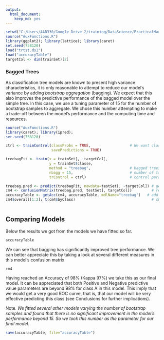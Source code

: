 ```yaml
---
output:
  html_document:
    keep_md: yes
---
```

```r
setwd("C:/Users/AAB330/Google Drive 2/training/DataScience/PracticalMachineLearning/CourseProject")
source("AuxFunctions.R")
library(ggplot2); library(lattice); library(caret)
set.seed(758120)
load("trtst.ds1")
load("accuracyTable")
targetCol <- dim(trainSet)[2]
```

### Bagged Trees

As classification tree models are known to present high variance characteristics, it is only reasonable to attempt to reduce our model's variance by adding _bootstrap aggregation_ (bagging). We expect that this also improves the predictive performance of the bagged model over the simple tree. In this case, we use a tuning parameter of 15 for the number of bootstrap samples to aggregate. We chose this number attempting to make a trade-off between the model's performance and the computing time and resources. 

```r
source("AuxFunctions.R")
library(caret); library(ipred); 
set.seed(758120)

ctrl <- trainControl(classProbs = TRUE,                  # We want class probabilities 
                     savePredictions = TRUE)

treebagFit <- train(x = trainSet[, -targetCol], 
                    y = trainSet$classe,
                    method = "treebag",                  # bagged trees
                    nbagg = 15,                          # number of trees
                    trControl = ctrl)                    # control parameters

treebag.pred <- predict(treebagFit, newdata=testSet[, -targetCol]) # get predictions
cm4 <- confusionMatrix(treebag.pred, testSet[, targetCol])         # results
accuracyTable <- getAcc(cm4, accuracyTable, mdlName="treebag")   # add model's results
cm4$overall[1:2]; t(cm4$byClass)                                   # show results
 
```
## Comparing Models

Below the results we got from the models we have fitted so far.

```r
accuracyTable
```
We can see that bagging has significantly improved tree performance. We can better appreciate this by taking a look at several different measures in this model's confusion matrix. 

```r
cm4
```
Having reached an Accuracy of 98% (Kappa 97%) we take this as our final model. It can be appreciated that both Positive and Negative predictive value parameters are beyond 98% for class A in this model. This imply that we would get a very good ROC curve, that is, that our model will be very effective predicting this class (see Conclusions for further implications).   

Note. _We fitted several other models varying the number of bootstrap samples and found that there is no significant improvement in the model's performance beyond 15. So we took this number as the parameter for our final model_.   

```r
save(accuracyTable, file="accuracyTable")
```